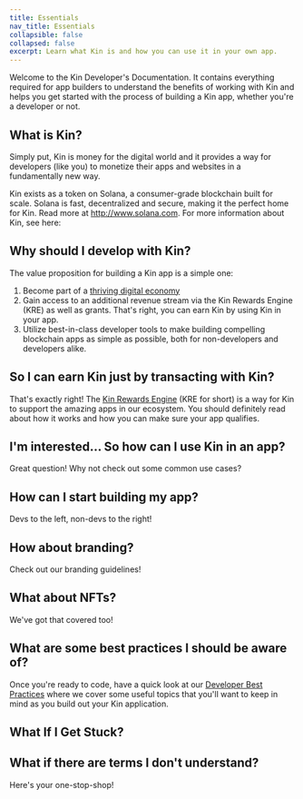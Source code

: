 ```yaml
---
title: Essentials
nav_title: Essentials
collapsible: false
collapsed: false
excerpt: Learn what Kin is and how you can use it in your own app.
---
```


Welcome to the Kin Developer's Documentation. It contains everything required for app builders to understand the benefits of working with Kin and helps you get started with the process of building a Kin app, whether you're a developer or not.

## What is Kin?

Simply put, Kin is money for the digital world and it provides a way for developers (like you) to monetize their apps and websites in a fundamentally new way.

Kin exists as a token on Solana, a consumer-grade blockchain built for scale. Solana is fast, decentralized and secure, making it the perfect home for Kin. Read more at http://www.solana.com.
For more information about Kin, see here:

<div className="mt-8 grid gap-6 md:grid-cols-2">
  <NavCard
    title="kin.org"
    subtitle="Kin's lovely main website, full of great info about Kin and its Ecosystem partners."
    svgFile="kin-circle-white"
    link={{ url: 'https://kin.org', label: 'Go now!' }}
  />
  <NavCard
    title="Kin Ecosystem Apps"
    subtitle="See some of the great apps already using Kin"
    svgFile="cubes-solid"
    link={{ url: 'https://kin.org/kin-apps/', label: 'See them all!' }}
  />
</div>

## Why should I develop with Kin?

The value proposition for building a Kin app is a simple one:

1. Become part of a [thriving digital economy](https://kin.org/kin-apps)
2. Gain access to an additional revenue stream via the Kin Rewards Engine (KRE) as well as grants. That's right, you can earn Kin by using Kin in your app.
3. Utilize best-in-class developer tools to make building compelling blockchain apps as simple as possible, both for non-developers and developers alike.

## So I can earn Kin just by transacting with Kin?

That's exactly right! The [Kin Rewards Engine](/essentials/kin-rewards-engine/) (KRE for short) is a way for Kin to support the amazing apps in our ecosystem. You should definitely read about how it works and how you can make sure your app qualifies.

<KRE catalyst />

## I'm interested... So how can I use Kin in an app?

Great question! Why not check out some common use cases?

<UseCases />

## How can I start building my app?

Devs to the left, non-devs to the right!

<div className="mt-8 grid gap-6 md:grid-cols-2">
  <NavCard
    title="Developers"
    subtitle="Get started with our best-in-class SDKs"
    svgFile="code-solid"
    link={{ url: '/docs/developers', label: 'Build here!' }}
  />
  <NavCard
    title="Non-Developers"
    subtitle="Not sure about coding? No worries!"
    svgFile="computer-mouse-solid"
    link={{ url: '/docs/non-developers', label: 'Get started here!' }}
  />
</div>

## How about branding?

Check out our branding guidelines!

<div className="mt-8 grid gap-6 md:grid-cols-2">
  <NavCard
    title="Kin Branding"
    subtitle="Access Kin branded assets and read our branding guidelines."
    svgFile="kin-circle-white"
    link={{ url: '/docs/essentials/branding', label: 'Check it out' }}
  />
</div>

## What about NFTs?

We've got that covered too!

<div className="mt-8 grid gap-6 md:grid-cols-2">
  <NavCard
    title="NFTs"
    subtitle="See how you can use NFTs with Kin"
    svgFile="nft-token"
    link={{ url: '/docs/essentials/nfts-with-kin', label: 'Learn more' }}
  />
</div>

## What are some best practices I should be aware of?

Once you're ready to code, have a quick look at our [Developer Best Practices](/essentials/best-practices/) where we cover some useful topics that you'll want to keep in mind as you build out your Kin application.

<BestPractices />

## What If I Get Stuck?

<Help />

## What if there are terms I don't understand?

Here's your one-stop-shop!

<div className="mt-8 grid gap-6 md:grid-cols-2">
  <NavCard
    title="Key Terms and Concepts"
    subtitle="Your easy glossary of Kin-related terms and ideas"
    icon="info"
    link={{ url: '/docs/essentials/best-practices', label: 'Check them out' }}
  />
</div>
